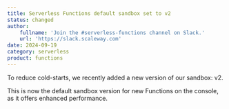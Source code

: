 ```yaml
---
title: Serverless Functions default sandbox set to v2 
status: changed
author:
    fullname: 'Join the #serverless-functions channel on Slack.'
    url: 'https://slack.scaleway.com'
date: 2024-09-19
category: serverless
product: functions
---
```


To reduce cold-starts, we recently added a new version of our sandbox: v2.

This is now the default sandbox version for new Functions on the console, as it offers enhanced performance.

